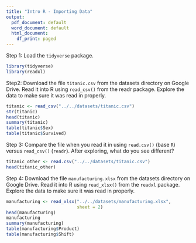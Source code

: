 ```yaml
---
title: "Intro R - Importing Data"
output:
  pdf_document: default
  word_document: default
  html_document:
    df_print: paged
---
```


Step 1: Load the `tidyverse` package.

```r
library(tidyverse)
library(readxl)
```

Step2: Download the file `titanic.csv` from the datasets directory on Google 
Drive. Read it into R using `read_csv()` from the readr package. Explore the 
data to make sure it was read in properly.

```r
titanic <- read_csv("../../datasets/titanic.csv")
str(titanic)
head(titanic)
summary(titanic)
table(titanic$Sex)
table(titanic$Survived)
```


Step 3: Compare the file when you read it in using `read.csv()` (base `R`) 
versus `read_csv()` (`readr`). After exploring, what do you see different? 

```r
titanic_other <- read.csv("../../datasets/titanic.csv")
head(titanic_other)
```

Step 4: Download the file `manufacturing.xlsx` from the datasets directory on 
Google Drive.  Read it into R using `read_xlsx()` from the `readxl` package. 
Explore the data to make sure it was read in properly.

```r
manufacturing <- read_xlsx("../../datasets/manufacturing.xlsx",
                           sheet = 2)
head(manufacturing)
manufacturing
summary(manufacturing)
table(manufacturing$Product)
table(manufacturing$Shift)
```

